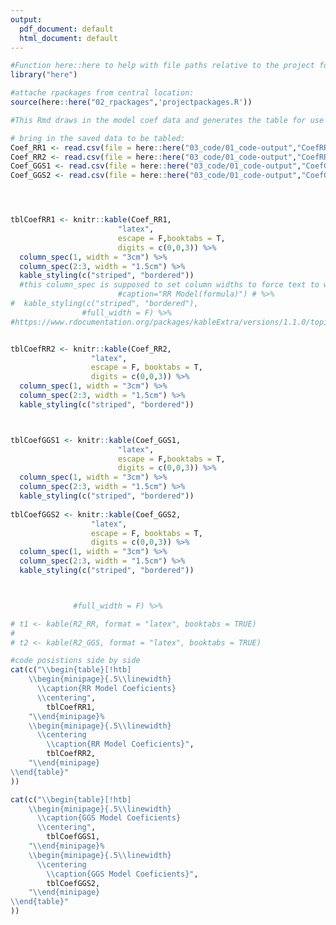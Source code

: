 ```yaml
---
output:
  pdf_document: default
  html_document: default
---
```


```r
#Function here::here to help with file paths relative to the project folder:
library("here")

#attache rpackages from central location:
source(here::here("02_rpackages",'projectpackages.R'))

```
```r


#This Rmd draws in the model coef data and generates the table for use in the results and discussion section as RMardown 'mother-child' doc relationship.
```


```r

# bring in the saved data to be tabled:
Coef_RR1 <- read.csv(file = here::here("03_code/01_code-output","CoefRR1.txt"))
Coef_RR2 <- read.csv(file = here::here("03_code/01_code-output","CoefRR2.txt"))
Coef_GGS1 <- read.csv(file = here::here("03_code/01_code-output","CoefGGS1.txt"))
Coef_GGS2 <- read.csv(file = here::here("03_code/01_code-output","CoefGGS2.txt"))




tblCoefRR1 <- knitr::kable(Coef_RR1,
                        "latex",
                        escape = F,booktabs = T, 
                        digits = c(0,0,3)) %>% 
  column_spec(1, width = "3cm") %>% 
  column_spec(2:3, width = "1.5cm") %>% 
  kable_styling(c("striped", "bordered"))
  #this column_spec is supposed to set column widths to force text to wrap inside the colmn #https://community.rstudio.com/t/wrap-column-name-in-pdf-table-from-knitr-kable/3278/4)
                        #caption="RR Model(formula)") # %>%
#  kable_styling(c("striped", "bordered"), 
                #full_width = F) %>% 
#https://www.rdocumentation.org/packages/kableExtra/versions/1.1.0/topics/column_spec


tblCoefRR2 <- knitr::kable(Coef_RR2,
                  "latex",
                  escape = F, booktabs = T, 
                  digits = c(0,0,3)) %>% 
  column_spec(1, width = "3cm") %>% 
  column_spec(2:3, width = "1.5cm") %>% 
  kable_styling(c("striped", "bordered")) 



tblCoefGGS1 <- knitr::kable(Coef_GGS1,
                        "latex",
                        escape = F,booktabs = T, 
                        digits = c(0,0,3)) %>% 
  column_spec(1, width = "3cm") %>% 
  column_spec(2:3, width = "1.5cm") %>% 
  kable_styling(c("striped", "bordered"))
  
tblCoefGGS2 <- knitr::kable(Coef_GGS2,
                  "latex",
                  escape = F, booktabs = T, 
                  digits = c(0,0,3)) %>% 
  column_spec(1, width = "3cm") %>% 
  column_spec(2:3, width = "1.5cm") %>% 
  kable_styling(c("striped", "bordered")) 



              #full_width = F) %>% 

# t1 <- kable(R2_RR, format = "latex", booktabs = TRUE)
# 
# t2 <- kable(R2_GGS, format = "latex", booktabs = TRUE)

#code posistions side by side
cat(c("\\begin{table}[!htb]
    \\begin{minipage}{.5\\linewidth}
      \\caption{RR Model Coeficients}
      \\centering",
        tblCoefRR1,
    "\\end{minipage}%
    \\begin{minipage}{.5\\linewidth}
      \\centering
        \\caption{RR Model Coeficients}",
        tblCoefRR2,
    "\\end{minipage} 
\\end{table}"
))  

cat(c("\\begin{table}[!htb]
    \\begin{minipage}{.5\\linewidth}
      \\caption{GGS Model Coeficients}
      \\centering",
        tblCoefGGS1,
    "\\end{minipage}%
    \\begin{minipage}{.5\\linewidth}
      \\centering
        \\caption{GGS Model Coeficients}",
        tblCoefGGS2,
    "\\end{minipage} 
\\end{table}"
))  

```